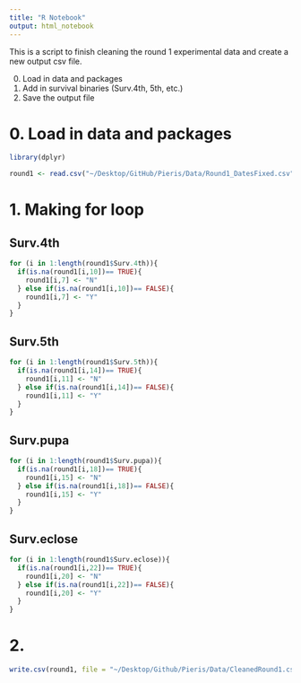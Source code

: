 ```yaml
---
title: "R Notebook"
output: html_notebook
---
```


This is a script to finish cleaning the round 1 experimental data and create a new output csv file. 

0. Load in data and packages
1. Add in survival binaries (Surv.4th, 5th, etc.)
2. Save the output file

# 0. Load in data and packages
```r
library(dplyr)
```

```r
round1 <- read.csv("~/Desktop/GitHub/Pieris/Data/Round1_DatesFixed.csv", header = TRUE)
```

# 1. Making for loop 

## Surv.4th
```r
for (i in 1:length(round1$Surv.4th)){
  if(is.na(round1[i,10])== TRUE){
    round1[i,7] <- "N"
  } else if(is.na(round1[i,10])== FALSE){
    round1[i,7] <- "Y"
  }
}
```

## Surv.5th
```r
for (i in 1:length(round1$Surv.5th)){
  if(is.na(round1[i,14])== TRUE){
    round1[i,11] <- "N"
  } else if(is.na(round1[i,14])== FALSE){
    round1[i,11] <- "Y"
  }
}
```

## Surv.pupa
```r
for (i in 1:length(round1$Surv.pupa)){
  if(is.na(round1[i,18])== TRUE){
    round1[i,15] <- "N"
  } else if(is.na(round1[i,18])== FALSE){
    round1[i,15] <- "Y"
  }
}
```

## Surv.eclose
```r
for (i in 1:length(round1$Surv.eclose)){
  if(is.na(round1[i,22])== TRUE){
    round1[i,20] <- "N"
  } else if(is.na(round1[i,22])== FALSE){
    round1[i,20] <- "Y"
  }
}
```

# 2. 

```r
write.csv(round1, file = "~/Desktop/Github/Pieris/Data/CleanedRound1.csv", row.names = FALSE)
```

